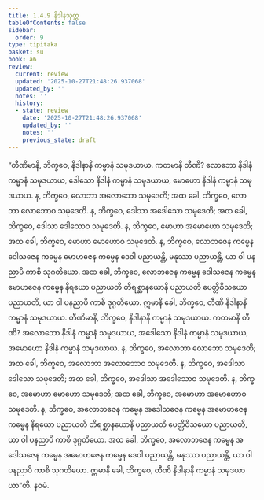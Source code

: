 ```yaml
---
title: 1.4.9 နိဒါနသုတ္တ
tableOfContents: false
sidebar:
  order: 9
type: tipitaka
basket: su
book: a6
review:
  current: review
  updated: '2025-10-27T21:48:26.937068'
  updated_by: ''
  notes: ''
  history:
  - state: review
    date: '2025-10-27T21:48:26.937068'
    updated_by: ''
    notes: ''
    previous_state: draft
---
```



<ReviewStatus review={frontmatter.review} showDetails={true} />

<HypothesisAnnotation frontmatter={frontmatter} />

<DynamicBreadcrumb />

<Division number="39" book="a6" e="ch" v="16" p="297">

<Paragraph number="258" book="a6">
“တီဏိမာနိ, ဘိက္ခဝေ, နိဒါနာနိ ကမ္မာနံ သမုဒယာယ. ကတမာနိ တီဏိ? လောဘော နိဒါနံ ကမ္မာနံ သမုဒယာယ, ဒေါသော နိဒါနံ ကမ္မာနံ သမုဒယာယ, မောဟော နိဒါနံ ကမ္မာနံ သမုဒယာယ. န, ဘိက္ခဝေ, လောဘာ အလောဘော သမုဒေတိ; အထ ခေါ, ဘိက္ခဝေ, လောဘာ လောဘောဝ သမုဒေတိ. န, ဘိက္ခဝေ, ဒေါသာ အဒေါသော သမုဒေတိ; အထ ခေါ, ဘိက္ခဝေ, ဒေါသာ ဒေါသောဝ သမုဒေတိ. န, ဘိက္ခဝေ, မောဟာ အမောဟော သမုဒေတိ; အထ ခေါ, ဘိက္ခဝေ, မောဟာ မောဟောဝ သမုဒေတိ. န, ဘိက္ခဝေ, လောဘဇေန ကမ္မေန ဒေါသဇေန ကမ္မေန မောဟဇေန ကမ္မေန ဒေဝါ ပညာယန္တိ, မနုဿာ ပညာယန္တိ, ယာ ဝါ ပနညာပိ ကာစိ သုဂတိယော. အထ ခေါ, ဘိက္ခဝေ, လောဘဇေန ကမ္မေန ဒေါသဇေန ကမ္မေန မောဟဇေန ကမ္မေန နိရယော ပညာယတိ တိရစ္ဆာနယောနိ ပညာယတိ ပေတ္တိဝိသယော ပညာယတိ, ယာ ဝါ ပနညာပိ ကာစိ ဒုဂ္ဂတိယော. ဣမာနိ ခေါ, ဘိက္ခဝေ, တီဏိ နိဒါနာနိ ကမ္မာနံ သမုဒယာယ.
</Paragraph>

<Paragraph number="259" book="a6">
တီဏိမာနိ, ဘိက္ခဝေ, နိဒါနာနိ ကမ္မာနံ သမုဒယာယ. ကတမာနိ တီဏိ? အလောဘော နိဒါနံ ကမ္မာနံ သမုဒယာယ, အဒေါသော နိဒါနံ ကမ္မာနံ သမုဒယာယ, အမောဟော နိဒါနံ ကမ္မာနံ သမုဒယာယ. န, ဘိက္ခဝေ, အလောဘာ လောဘော သမုဒေတိ; အထ ခေါ, ဘိက္ခဝေ, အလောဘာ အလောဘောဝ သမုဒေတိ. န, ဘိက္ခဝေ, အဒေါသာ ဒေါသော သမုဒေတိ; အထ ခေါ, ဘိက္ခဝေ, အဒေါသာ အဒေါသောဝ သမုဒေတိ. န, ဘိက္ခဝေ, အမောဟာ မောဟော သမုဒေတိ; အထ ခေါ, ဘိက္ခဝေ, အမောဟာ အမောဟောဝ သမုဒေတိ. န, ဘိက္ခဝေ, အလောဘဇေန ကမ္မေန အဒေါသဇေန ကမ္မေန အမောဟဇေန ကမ္မေန နိရယော ပညာယတိ တိရစ္ဆာနယောနိ ပညာယတိ ပေတ္တိဝိသယော ပညာယတိ, ယာ ဝါ ပနညာပိ ကာစိ ဒုဂ္ဂတိယော. အထ ခေါ, ဘိက္ခဝေ, အလောဘဇေန ကမ္မေန အဒေါသဇေန ကမ္မေန အမောဟဇေန ကမ္မေန ဒေဝါ ပညာယန္တိ, မနုဿာ ပညာယန္တိ, ယာ ဝါ ပနညာပိ ကာစိ သုဂတိယော. ဣမာနိ ခေါ, ဘိက္ခဝေ, တီဏိ နိဒါနာနိ ကမ္မာနံ သမုဒယာယာ”တိ.

</Paragraph>
</Division>

<Paragraph number="260" type="center" book="a6">
နဝမံ.
</Paragraph>